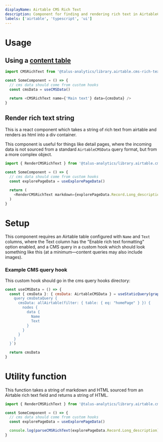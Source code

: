 ```yaml
---
displayName: Airtable CMS Rich Text
description: Component for finding and rendering rich text in AirtableCMSData
labels: ['airtable', 'typescript', 'ui']
---
```


# Usage

## Using a [content table](https://bit.dev/talus-analytics/library/airtable/cms-types)

```js
import CMSRichText from '@talus-analytics/library.airtable.cms-rich-text'

const SomeComponent = () => {
  // cms data should come from custom hooks
  const cmsData = useCMSData()

  return <CMSRichText name={'Main text'} data={cmsData} />
}
```

## Render rich text string

This is a react component which takes a string of rich text from airtable and renders as html into a div container.

This component is useful for things like detail pages, where the incoming data is not sourced from a standard `AirtableCMSData` query format, but from a more complex object.

```js
import { RenderCMSRichText } from '@talus-analytics/library.airtable.cms-rich-text'

const SomeComponent = () => {
  // cms data should come from custom hooks
  const explorePageData = useExplorePageData()

  return (
    <RenderCMSRichText markdown={explorePageData.Record.Long_description} />
  )
}
```

# Setup

This component requires an Airtable table configured with `Name` and `Text` columns, where the Text column has the "Enable rich text formatting" option enabled, and a CMS query in a custom hook which should look something like this (at a minimum—content queries may also include images).

### Example CMS query hook

This custom hook should go in the cms query hooks directory:

```js
const useCMSData = () => {
  const { cmsData }: { cmsData: AirtableCMSData } = useStaticQuery(graphql`
    query cmsDataQuery {
      cmsData: allAirtable(filter: { table: { eq: "homePage" } }) {
        nodes {
          data {
            Name
            Text
          }
        }
      }
    }
  }`)

  return cmsData
}
```

# Utility function

This function takes a string of markdown and HTML sourced from an Airtable rich text field and returns a string of HTML.

```js
import { RenderCMSRichText } from '@talus-analytics/library.airtable.cms-rich-text'

const SomeComponent = () => {
  // cms data should come from custom hooks
  const explorePageData = useExplorePageData()

  console.log(parseCMSRichText(explorePageData.Record.Long_description)
}
```
